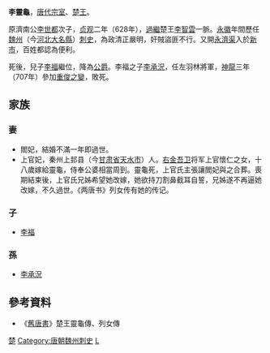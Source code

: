 '''李靈龜'''，[[唐代|唐代]][[宗室|宗室]]、[[楚王|楚王]]。

原濟南公[[李世都|李世都]]次子，[[貞觀_(唐朝)|贞观]]二年（628年），[[過繼|過繼]]楚王[[李智雲|李智雲]]一脈。[[永徽|永徽]]年間歷任[[魏州|魏州]]（今[[河北|河北]][[大名縣|大名縣]]）[[刺史|刺史]]，為政清正嚴明，奸賊盜匪不行。又開[[永濟渠|永濟渠]]入於[[新市縣_(河北)|新市]]，百姓都認為便利。

死後，兒子[[李福|李福]]繼位，降為[[公爵|公爵]]。李福之子[[李承況|李承況]]，任左羽林將軍，[[神龍_(年號)|神龍]]三年（707年）參加[[重俊之變|重俊之變]]，敗死。

==家族==
===妻===
*閻妃，結婚不滿一年即過世。
*上官妃，秦州上邽县（今[[甘肃省|甘肃省]][[天水市|天水市]]）人。[[右金吾卫|右金吾卫]]将军上官懷仁之女，十八歲嫁給靈龜，侍奉公婆相當周到。靈龜死，上官氏主張讓閻妃與之合葬。喪期結束後，上官氏兄姊希望她改嫁，她欲持刀割鼻截耳自誓，兄姊遂不再逼她改嫁，不久過世。《两唐书》列女传有她的传记。
===子===
*[[李福|李福]]
===孫===
*[[李承況|李承況]]

==參考資料==
*《[[舊唐書|舊唐書]]》楚王靈龜傳、列女傳

{{唐朝官员小作品}}
{{DEFAULTSORT:L}}
[[Category:唐朝宗室国王|楚]]
[[Category:唐朝魏州刺史|Category:唐朝魏州刺史]]
[[Category:李姓|L]]